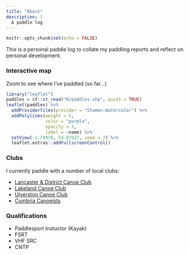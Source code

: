 ```yaml
---
title: "About"
description: |
  A paddle log
---
```


```r
knitr::opts_chunk$set(echo = FALSE)
```

This is a personal paddle log to collate my paddling reports and reflect on personal development.

### Interactive map

Zoom to see where I've paddled (so far...)

```r
library("leaflet")
paddles = sf::st_read("R/paddles.shp", quiet = TRUE)
leaflet(paddles) %>%
  addProviderTiles(provider = "Stamen.Watercolor") %>%
  addPolylines(weight = 5,
               color = "purple", 
               opacity = 1, 
               label = ~name) %>%
  setView(-2.74978, 54.07527, zoom = 7) %>%
  leaflet.extras::addFullscreenControl()

```

### Clubs

I currently paddle with a number of local clubs:

- [Lancaster & District Canoe Club](https://www.ldcc.club/)
- [Lakeland Canoe Club](https://lakelandcanoeclub.wordpress.com/)
- [Ulverston Canoe Club](https://www.ulverstoncc.org/)
- [Cumbria Canoeists](https://www.cumbriacanoeists.org.uk/)

### Qualifications

- Paddlesport Instuctor (Kayak)
- FSRT
- VHF SRC
- CNTP
